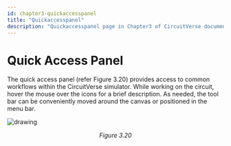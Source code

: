 ```yaml
---
id: chapter3-quickaccesspanel
title: "Quickaccesspanel"
description: "Quickaccesspanel page in Chapter3 of CircuitVerse documentation."
---
```


# Quick Access Panel

The quick access panel (refer Figure 3.20) provides access to common workflows within the CircuitVerse simulator. While working on the circuit, hover the mouse over the icons for a brief description. As needed, the tool bar can be conveniently moved around the canvas or positioned in the menu bar.

![drawing](/img/img_chapter3/3.20.png)

<div align="center">
  <em>Figure 3.20</em>
</div>
